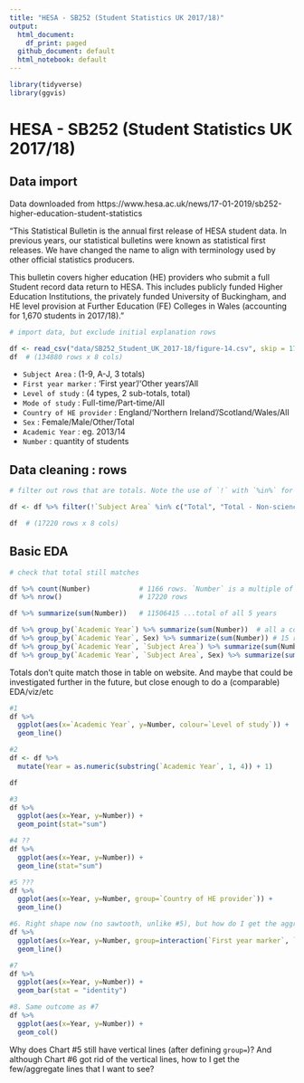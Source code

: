 ```yaml
---
title: "HESA - SB252 (Student Statistics UK 2017/18)"
output:
  html_document:
    df_print: paged
  github_document: default
  html_notebook: default
---
```


```r
library(tidyverse)
library(ggvis)
```

# HESA - SB252 (Student Statistics UK 2017/18)
## Data import

Data downloaded from https://www.hesa.ac.uk/news/17-01-2019/sb252-higher-education-student-statistics

"This Statistical Bulletin is the annual first release of HESA student data. In previous years, our statistical bulletins were known as statistical first releases. We have changed the name to align with terminology used by other official statistics producers.

This bulletin covers higher education (HE) providers who submit a full Student record data return to HESA. This includes publicly funded Higher Education Institutions, the privately funded University of Buckingham, and HE level provision at Further Education (FE) Colleges in Wales (accounting for 1,670 students in 2017/18)."


```r
# import data, but exclude initial explanation rows

df <- read_csv("data/SB252_Student_UK_2017-18/figure-14.csv", skip = 17, col_names = TRUE)
df  # (134880 rows x 8 cols)
```


* `Subject Area` <chr> : (1-9, A-J, 3 totals)
* `First year marker` <chr> : 'First year'/'Other years'/All
* `Level of study` <chr> : (4 types, 2 sub-totals, total)
* `Mode of study` <chr> : Full-time/Part-time/All
* `Country of HE provider` <chr> : England/'Northern Ireland'/Scotland/Wales/All
* `Sex` <chr> : Female/Male/Other/Total
* `Academic Year` <chr> : eg. 2013/14
* `Number` <int> : quantity of students


## Data cleaning : rows

```r
# filter out rows that are totals. Note the use of `!` with `%in%` for lists

df <- df %>% filter(!`Subject Area` %in% c("Total", "Total - Non-science subject areas", "Total - Science subject areas")) %>% filter(`First year marker` != "All") %>% filter(!`Level of study` %in% c("All", "All postgraduate", "All undergraduate")) %>% filter(`Mode of study` != "All") %>% filter(`Country of HE provider` != "All") %>% filter(Sex != "Total")

df  # (17220 rows x 8 cols)
```


## Basic EDA

```r
# check that total still matches

df %>% count(Number)            # 1166 rows. `Number` is a multiple of 5. An odd rounding?
df %>% nrow()                   # 17220 rows

df %>% summarize(sum(Number))   # 11506415 ...total of all 5 years

df %>% group_by(`Academic Year`) %>% summarize(sum(Number))  # all a couple of '00 low ? (v's table on website)
df %>% group_by(`Academic Year`, Sex) %>% summarize(sum(Number)) # 15 rows
df %>% group_by(`Academic Year`, `Subject Area`) %>% summarize(sum(Number))  # 95 rows. all +/- 5-30. (v's table on website)
df %>% group_by(`Academic Year`, `Subject Area`, Sex) %>% summarize(sum(Number)) # 285 rows
```

Totals don't quite match those in table on website. And maybe that could be investigated further in the future, but close enough to do a (comparable) EDA/viz/etc


```r
#1
df %>%
  ggplot(aes(x=`Academic Year`, y=Number, colour=`Level of study`)) +
  geom_line()

#2
df <- df %>%
  mutate(Year = as.numeric(substring(`Academic Year`, 1, 4)) + 1)

df

#3
df %>%
  ggplot(aes(x=Year, y=Number)) +
  geom_point(stat="sum")

#4 ??
df %>%
  ggplot(aes(x=Year, y=Number)) +
  geom_line(stat="sum")

#5 ???
df %>%
  ggplot(aes(x=Year, y=Number, group=`Country of HE provider`)) +
  geom_line()

#6. Right shape now (no sawtooth, unlike #5), but how do I get the aggregated lines that I want?
df %>%
  ggplot(aes(x=Year, y=Number, group=interaction(`First year marker`, `Level of study`, `Mode of study`, `Country of HE provider`, `Subject Area`, Sex))) +
  geom_line()

#7
df %>%
  ggplot(aes(x=Year, y=Number)) +
  geom_bar(stat = "identity")

#8. Same outcome as #7
df %>%
  ggplot(aes(x=Year, y=Number)) +
  geom_col()


```


Why does Chart #5 still have vertical lines (after defining `group=`)? And although Chart #6 got rid of the vertical lines, how to I get the few/aggregate lines that I want to see?

